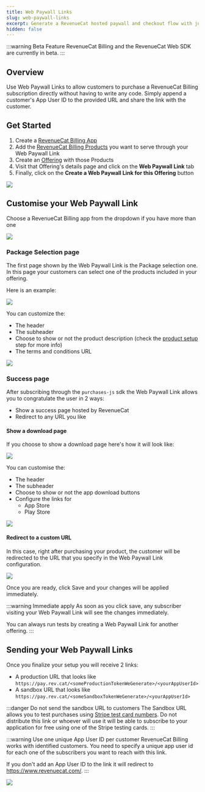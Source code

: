 ```yaml
---
title: Web Paywall Links
slug: web-paywall-links
excerpt: Generate a RevenueCat hosted paywall and checkout flow with just a few clicks
hidden: false
---
```


:::warning Beta Feature
RevenueCat Billing and the RevenueCat Web SDK are currently in beta.
:::

## Overview
Use Web Paywall Links to allow customers to purchase a RevenueCat Billing subscription directly without having to write any code.
Simply append a customer's App User ID to the provided URL and share the link with the customer.

## Get Started

1. Create a [RevenueCat Billing App](/web/revenuecat-billing#app-configuration)
2. Add the [RevenueCat Billing Products](/web/revenuecat-billing/product-setup) you want to serve through your Web Paywall Link
3. Create an [Offering](/tools/offerings-guide) with those Products
4. Visit that Offering's details page and click on the **Web Paywall Link** tab
5. Finally, click on the **Create a Web Paywall Link for this Offering** button

![](/images/rc-billing/web-paywall-link-create.png)


## Customise your Web Paywall Link

Choose a RevenueCat Billing app from the dropdown if you have more than one

![](/images/rc-billing/web-paywall-link-choose-app.png)


### Package Selection page
The first page shown by the Web Paywall Link is the Package selection one.
In this page your customers can select one of the products included in your offering.

Here is an example:

![](/images/rc-billing/web-paywall-link-package-example.png)

You can customize the:
* The header
* The subheader
* Choose to show or not the product description (check the [product setup](/web/revenuecat-billing/product-setup) step for more info)
* The terms and conditions URL

![](/images/rc-billing/web-paywall-link-package-config.png)


### Success page
After subscribing through the `purchases-js` sdk the Web Paywall Link allows you to congratulate the user in 2 ways:
* Show a success page hosted by RevenueCat
* Redirect to any URL you like

#### Show a download page
If you choose to show a download page here's how it will look like:

![](/images/rc-billing/web-paywall-link-success-example.png)

You can customise the:
* The header
* The subheader
* Choose to show or not the app download buttons
* Configure the links for
	* App Store
	* Play Store

![](/images/rc-billing/web-paywall-link-success-config.png)

#### Redirect to a custom URL
In this case, right after purchasing your product, the customer will be redirected to the URL that you specify in the
Web Paywall Link configuration.

![](/images/rc-billing/web-paywall-link-redirect-config.png)



Once you are ready, click Save and your changes will be applied immediately.

:::warning Immediate apply
As soon as you click save, any subscriber visiting your Web Paywall Link will see the changes immediately.

You can always run tests by creating a Web Paywall Link for another offering.
:::

## Sending your Web Paywall Links

Once you finalize your setup you will receive 2 links:
* A production URL that looks like `https://pay.rev.cat/<someProductionTokenWeGenerate>/<yourAppUserId>`
* A sandbox URL that looks like `https://pay.rev.cat/<someSandboxTokenWeGenerate>/<yourAppUserId>`

:::danger Do not send the sandbox URL to customers
The Sandbox URL allows you to test purchases using [Stripe test card numbers](https://docs.stripe.com/testing#use-test-cards).
Do not distribute this link or whoever will use it will be able to subscribe to your application for free using one
of the Stripe testing cards.
:::

:::warning Use one unique App User ID per customer
RevenueCat Billing works with identified customers. You need to specify a unique app user id for each one of the subscribers you
want to reach with this link.

If you don't add an App User ID to the link it will redirect to https://www.revenuecat.com/.
:::


![](/images/rc-billing/web-paywall-link-urls.png)



